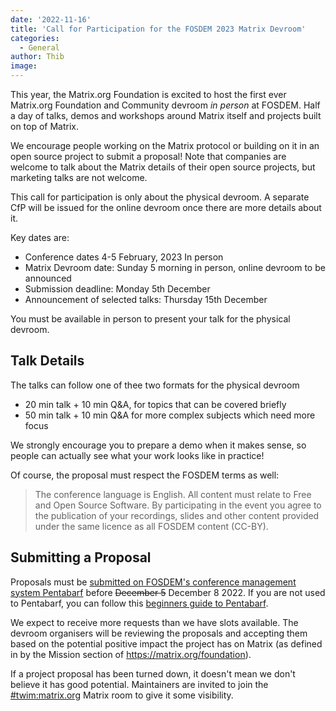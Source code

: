 ```yaml
---
date: '2022-11-16'
title: 'Call for Participation for the FOSDEM 2023 Matrix Devroom'
categories:
  - General
author: Thib
image: 
---
```


This year, the Matrix.org Foundation is excited to host the first ever
Matrix.org Foundation and Community devroom _in person_ at FOSDEM. Half a day of
talks, demos and workshops around Matrix itself and projects built on top of
Matrix.

We encourage people working on the Matrix protocol or building on it in an open
source project to submit a proposal! Note that companies are welcome to talk
about the Matrix details of their open source projects, but marketing talks are
not welcome.

This call for participation is only about the physical devroom. A separate CfP
will be issued for the online devroom once there are more details about it.

Key dates are:

- Conference dates 4-5 February, 2023 In person
- Matrix Devroom date: Sunday 5 morning in person, online devroom to be
  announced
- Submission deadline: Monday 5th December
- Announcement of selected talks: Thursday 15th December 

You must be available in person to present your talk for the physical devroom.

## Talk Details

The talks can follow one of thee two formats for the physical devroom

* 20 min talk + 10 min Q&A, for topics that can be covered briefly
* 50 min talk + 10 min Q&A for more complex subjects which need more focus

We strongly encourage you to prepare a demo when it makes sense, so people can 
actually see what your work looks like in practice!

Of course, the proposal must respect the FOSDEM terms as well:

> The conference language is English. All content must relate to Free and Open
  Source Software. By participating in the event you agree to the publication of
  your recordings, slides and other content provided under the same licence as
  all FOSDEM content (CC-BY).

## Submitting a Proposal

Proposals must be [submitted on FOSDEM's conference management system Pentabarf](https://penta.fosdem.org/submission/FOSDEM23)
before ~~December 5~~ December 8 2022. If you are not used to Pentabarf, you can
follow this [beginners guide to Pentabarf](https://eyskens.me/beginners-guide-to-pentabarf/).

We expect to receive more requests than we have slots available. The devroom
organisers will be reviewing the proposals and accepting them based on the
potential positive impact the project has on Matrix (as defined in by the
Mission section of https://matrix.org/foundation).

If a project proposal has been turned down, it doesn't mean we don't believe it
has good potential. Maintainers are invited to join the [#twim:matrix.org](https://matrix.to/#/#twim:matrix.org)
Matrix room to give it some visibility.
